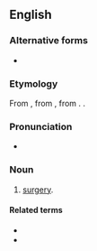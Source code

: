 ==English==

===Alternative forms===
* {{alter|en|chirurgie}}

===Etymology===
From {{inh|en|enm|cirurgie}}, from {{der|en|fro|cirurgie}}, from {{der|en|la|chīrurgia}}. {{doublet|en|surgery}}.

===Pronunciation===
* {{IPA|en|/kaɪˈɹɜː(ɹ)d͡ʒi/|/kɪˈɹɜː(ɹ)d͡ʒi/}}

===Noun===
{{en-noun|~}}

# {{lb|en|archaic}} [[surgery|surgery]].
#: {{syn|en|chirurgery}}

====Related terms====
* {{l|en|chirurgeon}}
* {{l|en|chirurgical}}